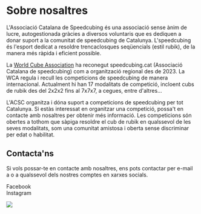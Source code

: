 
# Sobre nosaltres
L'Associació Catalana de Speedcubing és una associació sense ànim de lucre, autogestionada gràcies a diversos voluntaris que es dediquen a donar suport a la comunitat de speedcubing de Catalunya. L'speedcubing és l'esport dedicat a resoldre trencaclosques seqüencials (estil rubik), de la manera més ràpida i eficient possible.


La [World Cube Association](https://www.worldcubeassociation.org) ha reconegut speedcubing.cat (Associació Catalana de speedcubing) com a organització regional des de 2023. La WCA regula i recull les competicions de speedcubing de manera internacional. Actualment hi han 17 modalitats de competició, incloent cubs de rubik des del 2x2x2 fins al 7x7x7, a cegues, entre d'altres...

L'ACSC organitza i dóna suport a competicions de speedcubing per tot Catalunya. Si estàs interessat en organitzar una competició, possa't en contacte amb nosaltres per obtenir més informació. Les competicions són obertes a tothom que sàpiga resoldre el cub de rubik en qualssevol de les seves modalitats, som una comunitat amistosa i oberta sense discriminar per edat o habilitat.

## Contacta'ns
Si vols possar-te en contacte amb nosaltres, ens pots contactar per e-mail a <span><Obfuscate email="associacio@speedcubing.cat" /></span> o a qualssevol dels nostres comptes en xarxes socials.

<div>
  <Link href="https://www.facebook.com/SpeedcubingIreland">
    <span>Facebook <FontAwesomeIcon icon={faFacebook} /></span>
  </Link>
  <br />
  <Link href="https://www.instagram.com/speedcubingireland/">
    <span>Instagram <FontAwesomeIcon icon={faInstagram} /></span>
  </Link>
</div>

![](/images/crowd.webp)
